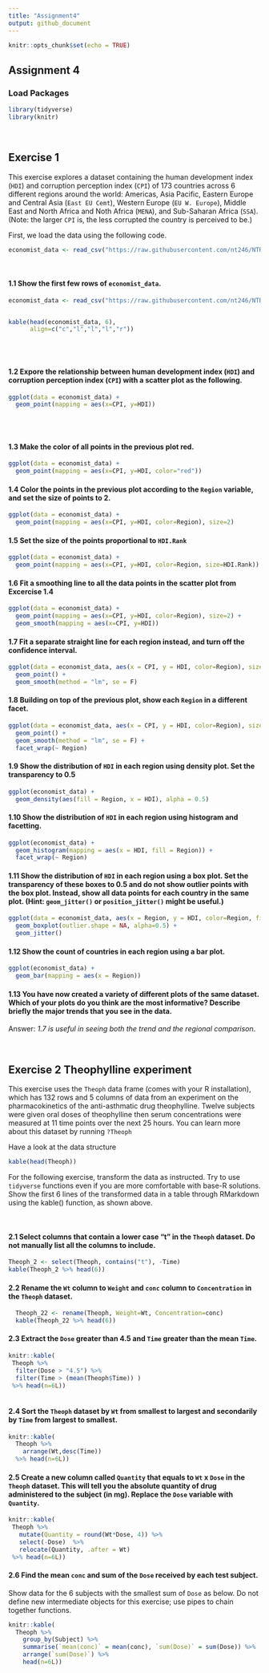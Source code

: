 ```yaml
---
title: "Assignment4"
output: github_document
---
```


```r
knitr::opts_chunk$set(echo = TRUE)
```
## Assignment 4

### Load Packages 

```r
library(tidyverse)
library(knitr)
```

<br>

## Exercise 1
This exercise explores a dataset containing the human development index (`HDI`) and corruption perception index (`CPI`) of 173 countries across 6 different regions around the world: Americas, Asia Pacific, Eastern Europe and Central Asia (`East EU Cemt`), Western Europe (`EU W. Europe`), Middle East and North Africa and Noth Africa (`MENA`), and Sub-Saharan Africa (`SSA`). (Note: the larger `CPI` is, the less corrupted the country is perceived to be.)

First, we load the data using the following code.
```r
economist_data <- read_csv("https://raw.githubusercontent.com/nt246/NTRES-6100-data-science/master/datasets/EconomistData.csv")
```

<br>

#### 1.1 Show the first few rows of `economist_data`.

```r
economist_data <- read_csv("https://raw.githubusercontent.com/nt246/NTRES-6100-data-science/master/datasets/EconomistData.csv")


kable(head(economist_data, 6), 
      align=c("c","l","l","l","r"))
```
<br>
</br>

#### 1.2 Expore the relationship between human development index (`HDI`) and corruption perception index (`CPI`) with a scatter plot as the following.

```r
ggplot(data = economist_data) + 
  geom_point(mapping = aes(x=CPI, y=HDI))
```

<br>
</br>

#### 1.3 Make the color of all points in the previous plot red.

```r

ggplot(data = economist_data) + 
  geom_point(mapping = aes(x=CPI, y=HDI, color="red"))

```

#### 1.4 Color the points in the previous plot according to the `Region` variable, and set the size of points to 2.

```r
ggplot(data = economist_data) + 
  geom_point(mapping = aes(x=CPI, y=HDI, color=Region), size=2)
```

#### 1.5 Set the size of the points proportional to `HDI.Rank`

```r
ggplot(data = economist_data) + 
  geom_point(mapping = aes(x=CPI, y=HDI, color=Region, size=HDI.Rank))
```

#### 1.6 Fit a smoothing line to all the data points in the scatter plot from Excercise 1.4

```r
ggplot(data = economist_data) + 
  geom_point(mapping = aes(x=CPI, y=HDI, color=Region), size=2) +
  geom_smooth(mapping = aes(x=CPI, y=HDI))
```

#### 1.7 Fit a separate straight line for each region instead, and turn off the confidence interval.

```r

ggplot(data = economist_data, aes(x = CPI, y = HDI, color=Region), size=2)+
  geom_point() +
  geom_smooth(method = "lm", se = F)

```

#### 1.8 Building on top of the previous plot, show each `Region` in a different facet.

```r

ggplot(data = economist_data, aes(x = CPI, y = HDI, color=Region), size=2)+
  geom_point() +
  geom_smooth(method = "lm", se = F) +
  facet_wrap(~ Region)
```

#### 1.9 Show the distribution of `HDI` in each region using density plot. Set the transparency to 0.5

```r
ggplot(economist_data) +
  geom_density(aes(fill = Region, x = HDI), alpha = 0.5)
```

#### 1.10 Show the distribution of `HDI` in each region using histogram and facetting.

```r
ggplot(economist_data) +
  geom_histogram(mapping = aes(x = HDI, fill = Region)) +
  facet_wrap(~ Region)
```

#### 1.11 Show the distribution of `HDI` in each region using a box plot. Set the transparency of these boxes to 0.5 and do not show outlier points with the box plot. Instead, show all data points for each country in the same plot. (Hint: `geom_jitter()` or `position_jitter()` might be useful.)

```r
ggplot(data = economist_data, aes(x = Region, y = HDI, color=Region, fill=Region))   + 
  geom_boxplot(outlier.shape = NA, alpha=0.5) +
  geom_jitter()


```

#### 1.12 Show the count of countries in each region using a bar plot.

```r
ggplot(economist_data) +
  geom_bar(mapping = aes(x = Region))
```

#### 1.13 You have now created a variety of different plots of the same dataset. Which of your plots do you think are the most informative? Describe briefly the major trends that you see in the data.

Answer: *1.7 is useful in seeing both the trend and the regional comparison*.

<br>

## Exercise 2 Theophylline experiment

This exercise uses the `Theoph` data frame (comes with your R installation), which has 132 rows and 5 columns of data from an experiment on the pharmacokinetics of the anti-asthmatic drug theophylline. Twelve subjects were given oral doses of theophylline then serum concentrations were measured at 11 time points over the next 25 hours. You can learn more about this dataset by running `?Theoph`

Have a look at the data structure

```r
kable(head(Theoph))
```

For the following exercise, transform the data as instructed. Try to use `tidyverse` functions even if you are more comfortable with base-R solutions. Show the first 6 lines of the transformed data in a table through RMarkdown using the kable() function, as shown above.

<br>

#### 2.1 Select columns that contain a lower case “t” in the `Theoph` dataset. Do not manually list all the columns to include.

```r

Theoph_2 <- select(Theoph, contains("t"), -Time)
kable(Theoph_2 %>% head(6))


```

#### 2.2 Rename the `Wt` column to `Weight` and `conc` column to `Concentration` in the `Theoph` dataset.

```r
  Theoph_22 <- rename(Theoph, Weight=Wt, Concentration=conc)
  kable(Theoph_22 %>% head(6)) 


```

#### 2.3 Extract the `Dose` greater than 4.5 and `Time` greater than the mean `Time`.



```r

knitr::kable(
 Theoph %>% 
  filter(Dose > "4.5") %>% 
  filter(Time > (mean(Theoph$Time)) )
 %>% head(n=6L))
  
```

#### 2.4 Sort the `Theoph` dataset by `Wt` from smallest to largest and secondarily by `Time` from largest to smallest.

```r

knitr::kable(
  Theoph %>% 
    arrange(Wt,desc(Time)) 
  %>% head(n=6L))


```

#### 2.5 Create a new column called `Quantity` that equals to `Wt` x `Dose` in the `Theoph` dataset. This will tell you the absolute quantity of drug administered to the subject (in mg). Replace the `Dose` variable with `Quantity`.

```r

knitr::kable(
 Theoph %>% 
   mutate(Quantity = round(Wt*Dose, 4)) %>% 
   select(-Dose)  %>% 
   relocate(Quantity, .after = Wt)
 %>% head(n=6L))


```

#### 2.6 Find the mean `conc` and sum of the `Dose` received by each test subject.

Show data for the 6 subjects with the smallest sum of `Dose` as below. Do not define new intermediate objects for this exercise; use pipes to chain together functions.

```r

knitr::kable(
  Theoph %>% 
    group_by(Subject) %>%
    summarise(`mean(conc)` = mean(conc), `sum(Dose)` = sum(Dose)) %>%
    arrange(`sum(Dose)`) %>% 
    head(n=6L))


```

<br>
